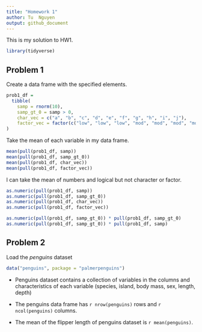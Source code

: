 ```yaml
---
title: "Homework 1"
author: Tu  Nguyen
output: github_document
---
```


This is my solution to HW1.


```r
library(tidyverse)
```

## Problem 1

Create a data frame with the specified elements.
```r
prob1_df = 
  tibble(
    samp = rnorm(10),
    samp_gt_0 = samp > 0,
    char_vec = c("a", "b", "c", "d", "e", "f", "g", "h", "i", "j"),
    factor_vec = factor(c("low", "low", "low", "mod", "mod", "mod", "mod", "high", "high", "high"))
)
```

Take the mean of each variable in my data frame. 

```r
mean(pull(prob1_df, samp))
mean(pull(prob1_df, samp_gt_0))
mean(pull(prob1_df, char_vec))
mean(pull(prob1_df, factor_vec))
```
I can take the mean of numbers and logical but not character or factor. 

```r
as.numeric(pull(prob1_df, samp))
as.numeric(pull(prob1_df, samp_gt_0))
as.numeric(pull(prob1_df, char_vec))
as.numeric(pull(prob1_df, factor_vec))
```


```r
as.numeric(pull(prob1_df, samp_gt_0)) * pull(prob1_df, samp_gt_0)
as.numeric(pull(prob1_df, samp_gt_0)) * pull(prob1_df, samp)
```


## Problem 2

Load the *penguins* dataset

```r
data("penguins", package = "palmerpenguins")
```


* Penguins dataset contains a collection of variables in the columns and characteristics of each variable (species, island, body mass, sex, length, depth)

* The penguins data frame has `r nrow(penguins)` rows and `r ncol(penguins)` columns. 

* The mean of the flipper length of penguins dataset is `r mean(penguins)`. 



